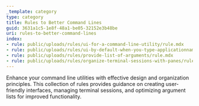 ```yaml
---
_template: category
type: category
title: Rules to Better Command Lines
guid: 3631a1c5-1e8f-48a1-be05-32152e3b48be
uri: rules-to-better-command-lines
index:
- rule: public/uploads/rules/ui-for-a-command-line-utility/rule.mdx
- rule: public/uploads/rules/ui-by-default-when-you-type-applicationname-exe/rule.mdx
- rule: public/uploads/rules/provide-list-of-arguments/rule.mdx
- rule: public/uploads/rules/organize-terminal-sessions-with-panes/rule.mdx
---
```


Enhance your command line utilities with effective design and organization principles. This collection of rules provides guidance on creating user-friendly interfaces, managing terminal sessions, and optimizing argument lists for improved functionality.
